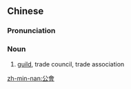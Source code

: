 {{also|公会}}
==Chinese==
{{zh-forms|s=公会}}

===Pronunciation===
{{zh-pron
|m=gōnghuì
|cat=n
}}

===Noun===
{{zh-noun}}

# [[guild]], trade council, trade association

[[zh-min-nan:公會]]